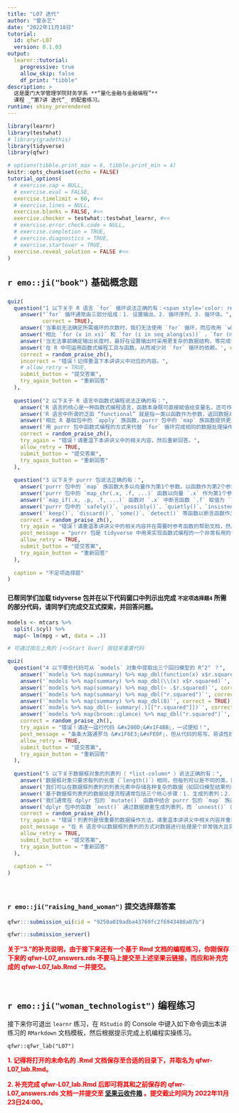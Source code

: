 ```yaml
---
title: "L07 迭代"
author: "曾永艺"
date: "2022年11月18日"
tutorial:
  id: qfwr-L07
  version: 0.1.03
output: 
  learnr::tutorial:
    progressive: true
    allow_skip: false
    df_print: "tibble"
description: >
  这是厦门大学管理学院财务学系 **“量化金融与金融编程”** 
  课程 _“第7讲 迭代”_ 的配套练习。
runtime: shiny_prerendered
---
```


```r
library(learnr)
library(testwhat)
# library(gradethis)
library(tidyverse)
library(qfwr)

# options(tibble.print_max = 6, tibble.print_min = 4)
knitr::opts_chunk$set(echo = FALSE)
tutorial_options(
  # exercise.cap = NULL,
  # exercise.eval = FALSE,
  exercise.timelimit = 60, #<<
  # exercise.lines = NULL,
  exercise.blanks = FALSE, #<<
  exercise.checker = testwhat::testwhat_learnr, #<<
  # exercise.error.check.code = NULL,
  # exercise.completion = TRUE,
  # exercise.diagnostics = TRUE,
  # exercise.startover = TRUE,
  exercise.reveal_solution = FALSE #<<
)
```


## `r emo::ji("book")` 基础概念题

### 

```r
quiz(
  question("1 以下关于 R 语言 `for` 循环说法正确的有：<span style='color: red'>（&#x1F4A3; 注意此题答错不允许 Try Again &#x1F4A3;）</span>",
    answer("`for` 循环通常由三部分组成：1. 设置输出、2. 循环序列、3. 循环体。", 
           correct = TRUE),
    answer('当事前无法确定所需循环的次数时，我们无法使用 `for` 循环，而应改用 `while` 或 `repeat` 循环。', correct = TRUE),
    answer('相比 `for (x in xs)` 和 `for (i in seq_along(xs))` ，`for (nm in names(xs))`是最通用的 `for` 循环。', correct = FALSE),
    answer('当无法事前确定输出长度时，最好在设置输出时采用更复杂的数据结构，等完成循环之后再作变换，从而得到满足要求的目标输出。', correct = TRUE),
    answer('在 R 中可运用函数式编程工具与函数，从而减少对 `for` 循环的依赖。', correct = TRUE),
    correct = random_praise_zh(),
    incorrect = "错误！记得重温下本讲讲义中对应的内容。", 
    # allow_retry = TRUE,
    submit_button = "提交答案",
    try_again_button = "重新回答"
  ),
  
  question("2 以下关于 R 语言中函数式编程说法正确的有：",
    answer('R 语言的核心是一种函数式编程语言，函数本身既可直接赋值给变量名，还可作为另一个函数的一个参数，甚至可以通过函数直接修改另一个函数的行为。', correct = TRUE),
    answer('R 语言中所谓的泛函 “functional” 就是指一类以函数作为参数，返回数据对象的函数，往往可用来替代 `for` 循环完成数据运算，如 R 基础包中的 `apply` 族函数。', correct = TRUE),
    answer('相比 R 基础包中的 `apply` 族函数，purrr 包中的 `map` 族函数提供更加一致的接口，易学易用。', correct = TRUE),
    answer('用 purrr 包中函数式编程的方式来代替 `for` 循环完成相同的数据处理操作，往往更加简洁，同时还支持用管道操作符（如`%>%`） 将不同处理步骤连接起来循序渐进解决复杂问题。', correct = TRUE),
    correct = random_praise_zh(),
    try_again = "错误！请重温下本讲讲义中的相关内容，然后重新回答。",
    allow_retry = TRUE,
    submit_button = "提交答案",
    try_again_button = "重新回答"
  ),
  
  question("3 以下关于 purrr 包说法正确的有：",
    answer('purrr 包中的 `map` 族函数大多以向量作为第1个参数，以函数作为第2个参数（支持快捷写法），并返回与输入向量等长的向量作为结果。', correct = TRUE), 
    answer('purrr 包中的 `map_chr(.x, .f, ...)` 函数以向量 `.x` 作为第1个参数，以函数 `.f` 作为第2个参数，`...` 是传递给映射函数 `.f` 的额外参数，并返回与输入向量等长的字符向量。', correct = TRUE), 
    answer('`map_if(.x, .p, .f, ...)` 函数对 `.x` 中断言函数 `.f` 取值为 `TRUE` 的元素依次执行 `.p` 的函数运算，返回列表对象。', message = "`map_if()` 中参数 `.p` 和 `.f` 在不同的位置上，要区分清楚啦。", correct = FALSE),
    answer('purrr 包中的 `safely()`、`possibly()`、`quietly()`、`insistently()` 与 `negate()` 等函数以函数作为输入，并返回一个修改后的函数，此即所谓的“函数运算符”。', correct = TRUE),
    answer('`keep()`、`discard()`、`some()`、`detect()` 等函数以断言函数作为其第2个参数。', correct = TRUE),
    correct = random_praise_zh(),
    try_again = "错误！请重温本讲讲义中的相关内容并在需要时参考函数的帮助文档，然后重新回答。",
    post_message = "purrr 包是 tidyverse 中用来实现函数式编程的一个非常有用的 R 包 &#x1F4E6; ——熟悉它，掌握它，同学们使用 R 语言进行数据操作的能力自然会更上层楼 &#x1F3D7;&#xFE0F;。", 
    allow_retry = TRUE, 
    submit_button = "提交答案",
    try_again_button = "重新回答"
  ),
  
  caption = "不定项选择题"
)

```
  
### 

#### 已帮同学们加载 tidyverse 包并在以下代码窗口中列示出完成 `不定项选择题4` 所需的部分代码，请同学们完成交互式探索，并回答问题。

```r
models <- mtcars %>% 
  split(.$cyl) %>% 
  map(~ lm(mpg ~ wt, data = .))

```

```r
# 可通过按左上角的 [<>Start Over] 按钮来重置代码

```

```r
quiz(
  question("4 以下哪些代码可从 `models` 对象中提取出三个回归模型的 R^2^ ？",
    answer('`models %>% map(summary) %>% map_dbl(function(x) x$r.squared)`', correct = TRUE),
    answer('`models %>% map(summary) %>% map_dbl(\\(x) x$r.squared)`', correct = TRUE),
    answer('`models %>% map(summary) %>% map_dbl(~ .$r.squared)`', correct = TRUE),
    answer('`models %>% map(summary) %>% map_dbl("r.squared")`', correct = TRUE),
    answer('`models %>% map(summary) %>% map_dbl(8)`', correct = TRUE),
    answer('`models %>% map_dbl(~ summary(.)[["r.squared"]])`', correct = TRUE),
    answer('`models %>% map(broom::glance) %>% map_dbl("r.squared")`', correct = TRUE),
    correct = random_praise_zh(), 
    try_again = "错误！请逐一运行代码 &#x200D;&#x1F4BB;，一试便知！", 
    post_message = "条条大路通罗马 &#x1F6E3;&#xFE0F;，但从代码的易写、易读性的角度考虑，**显然不是所有道路都值得追随！**", 
    allow_retry = TRUE, 
    submit_button = "提交答案",
    try_again_button = "重新回答"
  ),
  
  question("5 以下关于数据框对象的列表列（ *list-column* ）说法正确的有：",
    answer('数据框对象只要求每列的长度（`length()`）相同，但每列可以是不同的类，因此支持列表列（即类型为 `list` 的列）。', correct = TRUE),
    answer('我们可以在数据框列表列的列表元素中存储各种复杂的数据（如回归模型结果列表或者一个数据框），并通过键变量或位置将它和其它变量自然绑定起来，如此更容易进行后续步骤的数据处理。', correct = TRUE),
    answer('基于数据框列表列的数据处理流程通常包括三个核心步骤：1. 生成列表列；2. 处理列表列；3. 简化列表列。', correct = TRUE),
    answer('我们通常在 dplyr 包的 `mutate()` 函数中结合 purrr 包的 `map` 族函数对列表列进行操作，生成新的列表列或原子向量列。', correct = TRUE),
    answer('dplyr 包中的函数 `nest()` 通过数据嵌套生成列表列，而 `unnest()` 则用来将列表列解嵌套为正常类型的数据列。', correct = FALSE, message = '仔细想想 `nest()` / `unnest()` 函数出现在哪个 R 包中呢？'),
    correct = random_praise_zh(), 
    try_again = "错误！列表列是很重要的数据操作方法，请重温本讲讲义中相关内容并重新回答。", 
    post_message = "在 R 语言中以数据框列表列的方式对数据进行处理是个非常强大且实用的功能——谁用谁知道！&#x1F60D;",
    allow_retry = TRUE, 
    submit_button = "提交答案",
    try_again_button = "重新回答"
  ),
  
  caption = ""
)

```

<br>

### `r emo::ji("raising_hand_woman")` 提交选择题答案

```r
qfwr:::submission_ui(cid = "9250a019adba43769fc2f6943408a07b")
```

```r
qfwr:::submission_server()
```

<span style='color: red'>**关于“3.”的补充说明，由于接下来还有一个基于 Rmd 文档的编程练习，你刚保存下来的 qfwr-L07_answers.rds 不要马上提交至上述坚果云链接，而应和补充完成的 qfwr-L07_lab.Rmd 一并提交。**</span>

<br>

## `r emo::ji("woman_technologist")` 编程练习

接下来你可退出 `learnr` 练习，在 `RStudio` 的 Console 中键入如下命令调出本讲练习的 `RMarkdown` 文档模板，然后根据提示完成上机编程实操练习。

```
qfwr::qfwr_lab("L07")

```

<p style='color: red'>**1. 记得将打开的未命名的 .Rmd 文档保存至合适的目录下，并取名为 qfwr-L07_lab.Rmd。**</p>

<p style='color: red'>**2. 补充完成 qfwr-L07_lab.Rmd 后即可将其和之前保存的 qfwr-L07_answers.rds 文档一并提交至 [坚果云收件箱](https://workspace.jianguoyun.com/inbox/collect/9250a019adba43769fc2f6943408a07b/submitv2) 。提交截止时间为 2022年11月23日24:00。**</p>

